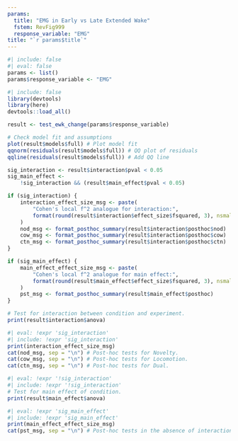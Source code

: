 ```yaml
---
params:
  title: "EMG in Early vs Late Extended Wake"
  fstem: RevFig999
  response_variable: "EMG"
title: "`r params$title`"
---
```

```r
#| include: false
#| eval: false
params <- list()
params$response_variable <- "EMG"
```

```r
#| include: false
library(devtools)
library(here)
devtools::load_all()

result <- test_ewk_change(params$response_variable)

# Check model fit and assumptions
plot(result$models$full) # Plot model fit
qqnorm(residuals(result$models$full)) # QQ plot of residuals
qqline(residuals(result$models$full)) # Add QQ line

sig_interaction <- result$interaction$pval < 0.05
sig_main_effect <-
    !sig_interaction && (result$main_effect$pval < 0.05)

if (sig_interaction) {
    interaction_effect_size_msg <- paste(
        "Cohen's local f^2 analogue for interaction:",
        format(round(result$interaction$effect_size$fsquared, 3), nsmall = 3)
    )
    nod_msg <- format_posthoc_summary(result$interaction$posthoc$nod)
    cow_msg <- format_posthoc_summary(result$interaction$posthoc$cow)
    ctn_msg <- format_posthoc_summary(result$interaction$posthoc$ctn)
}

if (sig_main_effect) {
    main_effect_effect_size_msg <- paste(
        "Cohen's local f^2 analogue for main effect:",
        format(round(result$main_effect$effect_size$fsquared, 3), nsmall = 3)
    )
    pst_msg <- format_posthoc_summary(result$main_effect$posthoc)
}
```

```r
# Test for interaction between condition and experiment.
print(result$interaction$anova)
```

```r
#| eval: !expr 'sig_interaction'
#| include: !expr 'sig_interaction'
print(interaction_effect_size_msg)
cat(nod_msg, sep = "\n") # Post-hoc tests for Novelty.
cat(cow_msg, sep = "\n") # Post-hoc tests for Locomotion.
cat(ctn_msg, sep = "\n") # Post-hoc tests for Dual.
```

```r
#| eval: !expr '!sig_interaction'
#| include: !expr '!sig_interaction'
# Test for main effect of condition.
print(result$main_effect$anova)
```

```r
#| eval: !expr 'sig_main_effect'
#| include: !expr 'sig_main_effect'
print(main_effect_effect_size_msg)
cat(pst_msg, sep = "\n") # Post-hoc tests in the absence of interaction.
```